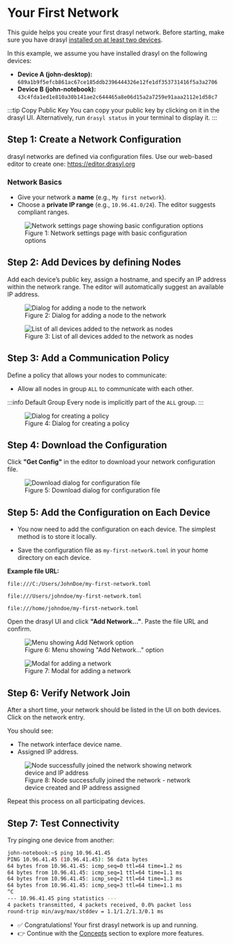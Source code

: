 # Your First Network

This guide helps you create your first drasyl network. Before starting, make sure you have drasyl [installed on at least two devices](./installation).

In this example, we assume you have installed drasyl on the following devices:

* **Device A (john-desktop):** `689a1b9f5efcb861ac67ce185ddb2396444326e12fe1df353731416f5a3a2706`
* **Device B (john-notebook):** `43c4fda1ed1e810a30b141ae2c644465a8e06d15a2a7259e91aaa2112e1d58c7`

:::tip Copy Public Key
You can copy your public key by clicking on it in the drasyl UI.
Alternatively, run `drasyl status` in your terminal to display it.
:::

## Step 1: Create a Network Configuration

drasyl networks are defined via configuration files. Use our web-based editor to create one: https://editor.drasyl.org

### Network Basics

* Give your network a **name** (e.g., `My first network`).
* Choose a **private IP range** (e.g., `10.96.41.0/24`). The editor suggests compliant ranges.

<figure>
  <img
    src="/img/network-settings.png"
    alt="Network settings page showing basic configuration options"
    style={{
      maxWidth: '800px',
      borderRadius: '8px',
      boxShadow: '0 4px 16px rgba(0, 0, 0, 0.15)',
      display: 'block',
      margin: '1rem auto'
    }}
  />
  <figcaption style={{ textAlign: 'center', marginTop: '0.5rem', color: '#666' }}>
    Figure 1: Network settings page with basic configuration options
  </figcaption>
</figure>

## Step 2: Add Devices by defining Nodes

Add each device’s public key, assign a hostname, and specify an IP address within the network range. The editor will automatically suggest an available IP address.

<figure>
  <img
    src="/img/add-node-dialog.png"
    alt="Dialog for adding a node to the network"
    style={{
      maxWidth: '600px',
      borderRadius: '8px',
      boxShadow: '0 4px 16px rgba(0, 0, 0, 0.15)',
      display: 'block',
      margin: '1rem auto'
    }}
  />
  <figcaption style={{ textAlign: 'center', marginTop: '0.5rem', color: '#666' }}>
    Figure 2: Dialog for adding a node to the network
  </figcaption>
</figure>

<figure>
  <img
    src="/img/devices-list.png"
    alt="List of all devices added to the network as nodes"
    style={{
      maxWidth: '700px',
      borderRadius: '8px',
      boxShadow: '0 4px 16px rgba(0, 0, 0, 0.15)',
      display: 'block',
      margin: '1rem auto'
    }}
  />
  <figcaption style={{ textAlign: 'center', marginTop: '0.5rem', color: '#666' }}>
    Figure 3: List of all devices added to the network as nodes
  </figcaption>
</figure>

## Step 3: Add a Communication Policy

Define a policy that allows your nodes to communicate:

* Allow all nodes in group `ALL` to communicate with each other.

:::info Default Group
Every node is implicitly part of the `ALL` group.
:::

<figure>
  <img
    src="/img/create-policy-dialog.png"
    alt="Dialog for creating a policy"
    style={{
      maxWidth: '650px',
      borderRadius: '8px',
      boxShadow: '0 4px 16px rgba(0, 0, 0, 0.15)',
      display: 'block',
      margin: '1rem auto'
    }}
  />
  <figcaption style={{ textAlign: 'center', marginTop: '0.5rem', color: '#666' }}>
    Figure 4: Dialog for creating a policy
  </figcaption>
</figure>

## Step 4: Download the Configuration

Click **"Get Config"** in the editor to download your network configuration file.

<figure>
  <img
    src="/img/download-dialog.png"
    alt="Download dialog for configuration file"
    style={{
      maxWidth: '650px',
      borderRadius: '8px',
      boxShadow: '0 4px 16px rgba(0, 0, 0, 0.15)',
      display: 'block',
      margin: '1rem auto'
    }}
  />
  <figcaption style={{ textAlign: 'center', marginTop: '0.5rem', color: '#666' }}>
    Figure 5: Download dialog for configuration file
  </figcaption>
</figure>

## Step 5: Add the Configuration on Each Device

* You now need to add the configuration on each device. The simplest method is to store it locally.

* Save the configuration file as `my-first-network.toml` in your home directory on each device.

**Example file URL:**


<Tabs>
  <TabItem value="windows" label="Windows" default>

```
file:///C:/Users/JohnDoe/my-first-network.toml
```

  </TabItem>
  <TabItem value="macos" label="macOS">

```
file:///Users/johndoe/my-first-network.toml
```

  </TabItem>
  <TabItem value="linux" label="Linux">

```
file:///home/johndoe/my-first-network.toml
```

  </TabItem>
</Tabs>

Open the drasyl UI and click **"Add Network…"**. Paste the file URL and confirm.

<figure>
  <img
    src="/img/add-network-menu.png"
    alt="Menu showing Add Network option"
    style={{
      maxWidth: '650px',
      borderRadius: '8px',
      boxShadow: '0 4px 16px rgba(0, 0, 0, 0.15)',
      display: 'block',
      margin: '1rem auto'
    }}
  />
  <figcaption style={{ textAlign: 'center', marginTop: '0.5rem', color: '#666' }}>
    Figure 6: Menu showing "Add Network..." option
  </figcaption>
</figure>

<figure>
  <img
    src="/img/add-network-modal.png"
    alt="Modal for adding a network"
    style={{
      maxWidth: '600px',
      borderRadius: '8px',
      boxShadow: '0 4px 16px rgba(0, 0, 0, 0.15)',
      display: 'block',
      margin: '1rem auto'
    }}
  />
  <figcaption style={{ textAlign: 'center', marginTop: '0.5rem', color: '#666' }}>
    Figure 7: Modal for adding a network
  </figcaption>
</figure>

## Step 6: Verify Network Join

After a short time, your network should be listed in the UI on both devices. Click on the network entry.

You should see:
* The network interface device name.
* Assigned IP address.

<figure>
  <img
    src="/img/network-joined.png"
    alt="Node successfully joined the network showing network device and IP address"
    style={{
      maxWidth: '800px',
      borderRadius: '8px',
      boxShadow: '0 4px 16px rgba(0, 0, 0, 0.15)',
      display: 'block',
      margin: '1rem auto'
    }}
  />
  <figcaption style={{ textAlign: 'center', marginTop: '0.5rem', color: '#666' }}>
    Figure 8: Node successfully joined the network - network device created and IP address assigned
  </figcaption>
</figure>

Repeat this process on all participating devices.

## Step 7: Test Connectivity

Try pinging one device from another:

```bash
john-notebook:~$ ping 10.96.41.45
PING 10.96.41.45 (10.96.41.45): 56 data bytes
64 bytes from 10.96.41.45: icmp_seq=0 ttl=64 time=1.2 ms
64 bytes from 10.96.41.45: icmp_seq=1 ttl=64 time=1.1 ms
64 bytes from 10.96.41.45: icmp_seq=2 ttl=64 time=1.3 ms
64 bytes from 10.96.41.45: icmp_seq=3 ttl=64 time=1.1 ms
^C
--- 10.96.41.45 ping statistics ---
4 packets transmitted, 4 packets received, 0.0% packet loss
round-trip min/avg/max/stddev = 1.1/1.2/1.3/0.1 ms
```

* ✅ Congratulations! Your first drasyl network is up and running.
* 👉 Continue with the [Concepts](../concepts) section to explore more features.